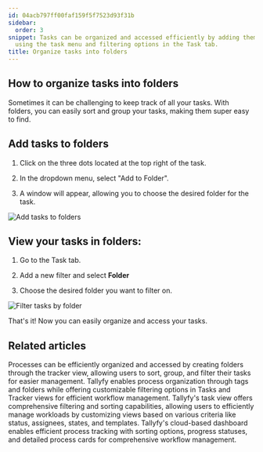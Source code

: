 ```yaml
---
id: 04acb797ff00faf159f5f7523d93f31b
sidebar:
  order: 3
snippet: Tasks can be organized and accessed efficiently by adding them to folders
  using the task menu and filtering options in the Task tab.
title: Organize tasks into folders
---
```


## How to organize tasks into folders

Sometimes it can be challenging to keep track of all your tasks. With folders, you can easily sort and group your tasks, making them super easy to find.

## Add tasks to folders

1. Click on the three dots located at the top right of the task.

2. In the dropdown menu, select "Add to Folder".

3. A window will appear, allowing you to choose the desired folder for the task.

![Add tasks to folders](https://screenshots.tallyfy.com/tallyfy%2Fpro%2Fdesktop-light-add-task-to-folder.png)

## View your tasks in folders:

1. Go to the Task tab.

2. Add a new filter and select **Folder**

3. Choose the desired folder you want to filter on.

![Filter tasks by folder](https://screenshots.tallyfy.com/tallyfy/pro/desktop-light-filter-task-process.png)

That's it! Now you can easily organize and access your tasks.


## Related articles
<CardGrid>
<LinkTitleCard header="<b>Organize Processes > Organize processes into folders</b>" href="/products/pro/tracking-and-tasks/tracker-view/organize-processes/how-can-i-add-tasks-to-folders-in-tallyfy/" > Processes can be efficiently organized and accessed by creating folders through the tracker view, allowing users to sort, group, and filter their tasks for easier management. </LinkTitleCard>
<LinkTitleCard header="<b>Tracker View > Organize processes</b>" href="/products/pro/tracking-and-tasks/tracker-view/organize-processes/" > Tallyfy enables process organization through tags and folders while offering customizable filtering options in Tasks and Tracker views for efficient workflow management. </LinkTitleCard>
<LinkTitleCard header="<b>Tasks View > Customize the task view</b>" href="/products/pro/tracking-and-tasks/tasks-view/how-can-i-customize-task-views-in-tallyfy/" > Tallyfy's task view offers comprehensive filtering and sorting capabilities, allowing users to efficiently manage workloads by customizing views based on various criteria like status, assignees, states, and templates. </LinkTitleCard>
<LinkTitleCard header="<b>Tracker View > Manage and track my processes</b>" href="/products/pro/tracking-and-tasks/tracker-view/how-can-i-manage-and-track-my-processes-on-tallyfy/" > Tallyfy's cloud-based dashboard enables efficient process tracking with sorting options, progress statuses, and detailed process cards for comprehensive workflow management. </LinkTitleCard>
</CardGrid>